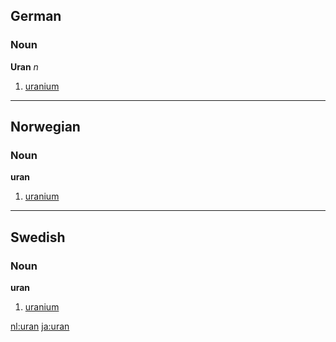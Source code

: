==German==
===Noun===
'''Uran''' ''n''

# [[uranium]]

----

==Norwegian==
===Noun===
'''uran'''

# [[uranium]]

----

==Swedish==
===Noun===
'''uran'''

# [[uranium]]

[[nl:uran]]
[[ja:uran]]